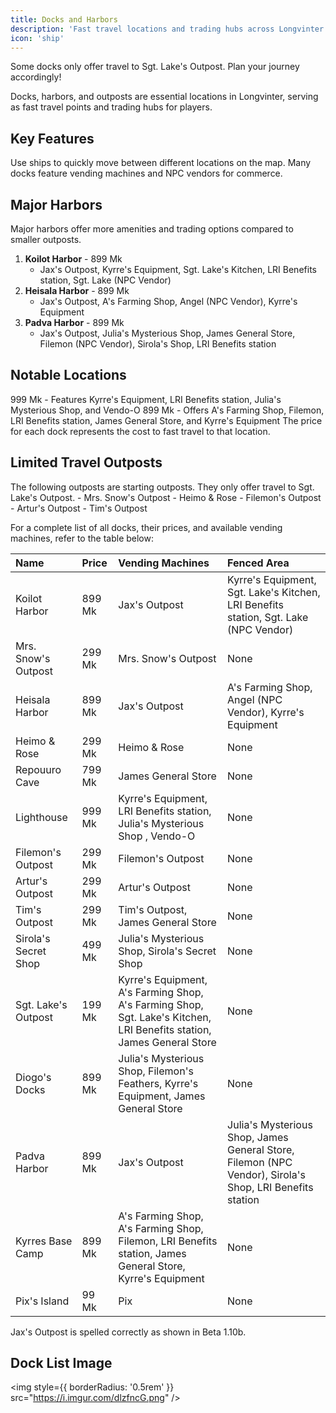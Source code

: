 ```yaml
---
title: Docks and Harbors
description: 'Fast travel locations and trading hubs across Longvinter.'
icon: 'ship'
---
```


<Warning>
  Some docks only offer travel to Sgt. Lake's Outpost. Plan your journey accordingly!
</Warning>

Docks, harbors, and outposts are essential locations in Longvinter, serving as fast travel points and trading hubs for players.

## Key Features

<CardGroup cols={2}>
  <Card title="Fast Travel" icon="ship">
    Use ships to quickly move between different locations on the map.
  </Card>
  <Card title="Trading Hubs" icon="store">
    Many docks feature vending machines and NPC vendors for commerce.
  </Card>
</CardGroup>

## Major Harbors

<Tip>
  Major harbors offer more amenities and trading options compared to smaller outposts.
</Tip>

1. **Koilot Harbor** - 899 Mk
   - Jax's Outpost, Kyrre's Equipment, Sgt. Lake's Kitchen, LRI Benefits station, Sgt. Lake (NPC Vendor)
2. **Heisala Harbor** - 899 Mk
   - Jax's Outpost, A's Farming Shop, Angel (NPC Vendor), Kyrre's Equipment
3. **Padva Harbor** - 899 Mk
   - Jax's Outpost, Julia's Mysterious Shop, James General Store, Filemon (NPC Vendor), Sirola's Shop, LRI Benefits station

## Notable Locations

<CardGroup cols={2}>
  <Card title="Lighthouse" icon="lighthouse">
    999 Mk - Features Kyrre's Equipment, LRI Benefits station, Julia's Mysterious Shop, and Vendo-O
  </Card>
  <Card title="Kyrres Base Camp" icon="tent">
    899 Mk - Offers A's Farming Shop, Filemon, LRI Benefits station, James General Store, and Kyrre's Equipment
  </Card>
</CardGroup>

<Note>
  The price for each dock represents the cost to fast travel to that location.
</Note>

## Limited Travel Outposts

<Info>
  The following outposts are starting outposts. They only offer travel to Sgt. Lake's Outpost.
  - Mrs. Snow's Outpost
  - Heimo & Rose
  - Filemon's Outpost
  - Artur's Outpost
  - Tim's Outpost
</Info>

For a complete list of all docks, their prices, and available vending machines, refer to the table below:

| Name | Price | Vending Machines | Fenced Area |
|:---- |:----- |:---------------- |:----------- |
| Koilot Harbor | 899 Mk | Jax's Outpost | Kyrre's Equipment, Sgt. Lake's Kitchen, LRI Benefits station, Sgt. Lake (NPC Vendor) |
| Mrs. Snow's Outpost | 299 Mk | Mrs. Snow's Outpost | None |
| Heisala Harbor | 899 Mk | Jax's Outpost | A's Farming Shop, Angel (NPC Vendor), Kyrre's Equipment |
| Heimo & Rose | 299 Mk | Heimo & Rose | None |
| Repouuro Cave | 799 Mk | James General Store | None |
| Lighthouse | 999 Mk | Kyrre's Equipment, LRI Benefits station, Julia's Mysterious Shop , Vendo-O | None |
| Filemon's Outpost | 299 Mk | Filemon's Outpost | None |
| Artur's Outpost | 299 Mk | Artur's Outpost | None |
| Tim's Outpost | 299 Mk | Tim's Outpost, James General Store | None |
| Sirola's Secret Shop | 499 Mk | Julia's Mysterious Shop, Sirola's Secret Shop | None |
| Sgt. Lake's Outpost | 199 Mk | Kyrre's Equipment, A's Farming Shop, A's Farming Shop, Sgt. Lake's Kitchen, LRI Benefits station, James General Store | None |
| Diogo's Docks | 899 Mk | Julia's Mysterious Shop, Filemon's Feathers, Kyrre's Equipment, James General Store | None |
| Padva Harbor | 899 Mk | Jax's Outpost | Julia's Mysterious Shop, James General Store, Filemon (NPC Vendor), Sirola's Shop, LRI Benefits station |
| Kyrres Base Camp | 899 Mk | A's Farming Shop, A's Farming Shop, Filemon, LRI Benefits station, James General Store, Kyrre's Equipment | None |
| Pix's Island | 99 Mk | Pix | None |


<Note>
  Jax's Outpost is spelled correctly as shown in Beta 1.10b.
</Note>

## Dock List Image

<img
  style={{ borderRadius: '0.5rem' }}
  src="https://i.imgur.com/dlzfncG.png"
/>